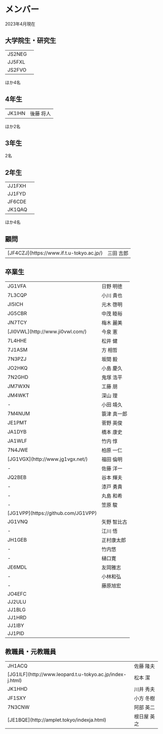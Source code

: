 # メンバー

2023年4月現在

## 大学院生・研究生

<table>
  <tbody>
    <tr>
      <td>JS2NEG</td>
      <td></td>
    </tr>
    <tr>
      <td>JJ5FXL</td>
      <td></td>
    </tr>
    <tr>
      <td>JS2FVO</td>
      <td></td>
    </tr>
  </tbody>
</table>
ほか4名

## 4年生

<table>
  <tbody>
    <tr>
      <td>JK1IHN</td>
      <td>後藤 将人</td>
    </tr>
  </tbody>
</table>

ほか2名

## 3年生

2名

## 2年生

<table>
  <tbody>
    <tr>
      <td>JJ1FXH</td>
      <td></td>
    </tr>
    <tr>
      <td>JJ1FYD</td>
      <td></td>
    </tr>
    <tr>
      <td>JF6CDE</td>
      <td></td>
    </tr>
    <tr>
      <td>JK1QAQ</td>
      <td></td>
    </tr>
  </tbody>
</table>

ほか4名

## 顧問

<table>
  <tbody>
    <tr>
      <td>[JF4CZJ](https://www.if.t.u-tokyo.ac.jp/)</td>
      <td>三田 吉郎</td>
    </tr>
  </tbody>
</table>

## 卒業生

<table>
  <tbody>
    <tr>
      <td>JG1VFA</td>
      <td>日野 明徳</td>
    </tr>
    <tr>
      <td>7L3CQP</td>
      <td>小川 貴也</td>
    </tr>
    <tr>
      <td>JI5ICH</td>
      <td>元木 啓明</td>
    </tr>
    <tr>
      <td>JG5CBR</td>
      <td>中茂 睦裕</td>
    </tr>
    <tr>
      <td>JN7TCY</td>
      <td>梅木 麗美</td>
    </tr>
    <tr>
      <td>[JI0VWL](http://www.ji0vwl.com/)</td>
      <td>今泉 憲</td>
    </tr>
    <tr>
      <td>7L4HHE</td>
      <td>松井 健</td>
    </tr>
    <tr>
      <td>7J1ASM</td>
      <td>方 相哲</td>
    </tr>
    <tr>
      <td>7N3PZJ</td>
      <td>坂間 毅</td>
    </tr>
    <tr>
      <td>JO2HKQ</td>
      <td>小島 慶久</td>
    </tr>
    <tr>
      <td>7N2GHD</td>
      <td>鬼塚 浩平</td>
    </tr>
    <tr>
      <td>JM7WXN</td>
      <td>工藤 朋</td>
    </tr>
    <tr>
      <td>JM4WKT</td>
      <td>深山 理</td>
    </tr>
    <tr>
      <td>-</td>
      <td>小田 靖久</td>
    </tr>
    <tr>
      <td>7M4NUM</td>
      <td>簑津 真一郎</td>
    </tr>
    <tr>
      <td>JE1PMT</td>
      <td>菅野 英俊</td>
    </tr>
    <tr>
      <td>JA1DYB</td>
      <td>橋本 康史</td>
    </tr>
    <tr>
      <td>JA1WLF</td>
      <td>竹内 惇</td>
    </tr>
    <tr>
      <td>7N4JWE</td>
      <td>柏原 一仁</td>
    </tr>
    <tr>
      <td>[JG1VGX](http://www.jg1vgx.net/)</td>
      <td>福田 倫明</td>
    </tr>
    <tr>
      <td>-</td>
      <td>佐藤 洋一</td>
    </tr>
    <tr>
      <td>JQ2BEB</td>
      <td>谷本 輝夫</td>
    </tr>
    <tr>
      <td>-</td>
      <td>漆戸 勇貴</td>
    </tr>
    <tr>
      <td>-</td>
      <td>丸島 和希</td>
    </tr>
    <tr>
      <td>-</td>
      <td>笠原 駿</td>
    </tr>
    <tr>
      <td>[JG1VPP](https://github.com/JG1VPP)</td>
      <td></td>
    </tr>
    <tr>
      <td>JG1VNQ</td>
      <td>矢野 智比古</td>
    </tr>
    <tr>
      <td>-</td>
      <td>江川 悟</td>
    </tr>
    <tr>
      <td>JH1GEB</td>
      <td>正村康太郎</td>
    </tr>
    <tr>
      <td>-</td>
      <td>竹内悠</td>
    </tr>
    <tr>
      <td>-</td>
      <td>樋口寛</td>
    </tr>
    <tr>
      <td>JE6MDL</td>
      <td>友岡雅志</td>
    </tr>
    <tr>
      <td>-</td>
      <td>小林和弘</td>
    </tr>
    <tr>
      <td>-</td>
      <td>藤原旭宏</td>
    </tr>
    <tr>
      <td>JO4EFC</td>
      <td></td>
    </tr>
    <tr>
      <td>JJ2ULU</td>
      <td></td>
    </tr>
    <tr>
      <td>JJ1BLG</td>
      <td></td>
    </tr>
    <tr>
      <td>JJ1HRD</td>
      <td></td>
    </tr>
    <tr>
      <td>JJ1IBY</td>
      <td></td>
    </tr>
    <tr>
      <td>JJ1PID</td>
      <td></td>
    </tr>
  </tbody>
</table>

## 教職員・元教職員

<table>
  <tbody>
    <tr>
      <td>JH1ACQ</td>
      <td>佐藤 隆夫</td>
    </tr>
    <tr>
      <td>[JG1ILF](http://www.leopard.t.u-tokyo.ac.jp/index-j.html)</td>
      <td>松本 潔</td>
    </tr>
    <tr>
      <td>JK1HHD</td>
      <td>川井 秀夫</td>
    </tr>
    <tr>
      <td>JF1SXY</td>
      <td>小方 冬樹</td>
    </tr>
    <tr>
      <td>7N3CNW</td>
      <td>阿部 英二</td>
    </tr>
    <tr>
      <td>[JE1BQE](http://amplet.tokyo/indexja.html)</td>
      <td>根日屋 英之</td>
    </tr>
  </tbody>
</table>
